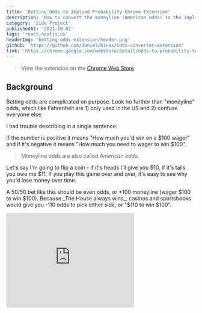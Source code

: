 ```yaml
---
title: 'Betting Odds to Implied Probability Chrome Extension'
description: 'How to convert the moneyline (American odds) to the implied probability.'
category: 'Side Project'
publishedAt: '2021-10-02'
tags: 'react,nextjs,ux'
headerImg: 'betting-odds-extension/header.png'
github: 'https://github.com/danielchines/odds-converter-extension'
link: 'https://chrome.google.com/webstore/detail/odds-to-probability-text/nofjpbibnnkinmfndoknlbkchbecgbkb'
---
```


<HeaderImage
  src='/images/betting-odds-extension/header.png'
  alt='header image'
  width={3840}
  height={2160}
/>

> View the extension on the
> [Chrome Web Store](https://chrome.google.com/webstore/detail/odds-to-probability-text/nofjpbibnnkinmfndoknlbkchbecgbkb)

## Background

Betting odds are complicated on purpose. Look no further than "moneyline" odds, which like
Fahrenheit are 1) only used in the US and 2) confuse everyone else.

I had trouble describing in a single sentence:

<GrayBox>
  If the number is positive it means "How much you'd win on a $100 wager" and if it's
  negative it means "How much you need to wager to win $100".
</GrayBox>

> Moneyline odds are also called _American odds_.

Let's say I'm going to flip a coin - if it's heads I'll give you $10, if it's tails you owe
me $11. If you play this game over and over, it's easy to see why you'd lose money over
time.

A 50/50 bet like this should be even odds, or +100 moneyline (wager $100 to win $100).
Because _The House always wins_, casinos and sportsbooks would give you -110 odds to pick
either side, or "$110 to win $100".

<iframe
  src='https://giphy.com/embed/glmRyiSI3v5E4'
  width='340'
  height='251'
  frameBorder='0'
  className='giphy-embed mx-auto'
/>

Here's an example of an "even" game on Draftkings, where you can bet on the Bills or the
Rams to win (moneyline), both giving you -110 odds:

<RoundedImage
  src='/images/betting-odds-extension/betting-odds.png'
  alt='nfl betting odds'
  width={555}
  height={155}
/>

> I'm sure there's an argument why the moneyline odds (+260, -180, etc) betting syntax makes
> more sense, but in reality it's just another way that casinos try to distract you from the
> amount of money you're losing.

### Implied Probability

Assuming the odds are "fair", the implied probability is the percentage chance that the bet
is supposed to win. In the coin example, the probability of heads is 50%. At -110 odds,
however, the implied probability of choosing the Rams (or the Bills) isn't 50%, but 52.38%.

> -110 odds is like saying the odds are 110 / (100 + 110) = 11/21 = 0.5238095 = 52.38% (I'll
> explain later)

You can tell how much the vig is by adding up the implied probabilities, which in the NFL
example is about 105%. When betting on Futures, like "Super Bowl winner", this can be 140%
or higher. This how sportsbooks make money: _bets typically cost more than they should_.

> Using the implied probability is simpler way to look at sports betting: a "good bet" is
> one where you believe the percentage chance is higher than the implied probability.

### Converting odds

There are three main ways to frame odds:

- **Fractional**: The profit / wager.
- **Decimal**: The ratio of the payout amount, including the original stake, to the stake
  itself.
- **Moneyline/American**:
  - Positive: How much money will be won on a $100 wager.
  - Nevative: How much money must be wagered to win $100.

<GrayBox>
  **For example**: <br />
  4/1 fractional odds implies you could make $400 profit on a $100 wager, which is +400 American
  or 5.0 decimal (you get back 5x your original wager). <br />
  1/4 odds is "$100 to win $25", or 1.25 in decimal. This would be -400 in freedom units.
</GrayBox>

Converting from decimal to implied probability is easy - just do 1 divided by the decimal
odds. If you need to convert a moneyline to a probability, however, it's kinda messy:

If Odds < 0:

- **Probability = (-1\*(Odds)) / (-1(Odds) + 100)**

If Odds > 0:

- **Probability = 100 / (Odds + 100)**

## Building a Chrome Extension

I decided to automate the process by making a Chrome extension to convert the odds for me.
It's a lightweight extension that scans any webpage for instances of American odds (-130,
+140, etc), converts it to implied probability as a percentage, and inserts the probability
next to the odds.

In javascript, the conversion function looks something like this, where `match` is the
moneyline odds as a string:

```js
function replacer(match) {
  const num = parseInt(match.slice(1, match.length));
  let replacement = '';
  if (match[0] === '-') {
    replacement = ((num / (num + 100)) * 100).toFixed(1);
  } else {
    replacement = ((100 / (num + 100)) * 100).toFixed(1);
  }
  return match + ' (' + replacement + '%)';
}
```

When the extension is activated, it runs through this function to replace the text on the
page:

```js
function replaceAllText(active) {
  // Replace every text element on the page
  let body = document.getElementsByTagName('body')[0];
  let textNodes = [...body.querySelectorAll('*')]
    .map((l) => [...l.childNodes])
    .flat()
    .filter((l) => l.nodeType === 3);

  for (let i = 0; i < textNodes.length; i++) {
    textNodeInnerHTML(textNodes[i], active);
  }
}
```

Specifically, `textNodeInnerHTML()` is either creating a new div to add to the page, or
removing the already-added div if they're toggling off the 'active' state. That regex is
basically searching for American odds if it's `active`, otheriwse it's looking for the
inserted probabilities like "(55%)".

```js
unction textNodeInnerHTML(textNode, active) {
  let regex = active ? /([+-])(\d\d\d+)/g : / \(\d*\.\d\%\)/g;
  var div = document.createElement("div");
  textNode.parentNode.insertBefore(div, textNode);
  div.insertAdjacentHTML(
    "afterend",
    textNode.data.replace(regex, active ? replacer : "")
  );
  div.remove();
  textNode.remove();
}
```

And that's pretty much it, other than adding a background script to know when the extension
is actually triggered, and adding a listener to call the code above. For that same Bills
Rams game, here's what happens when you click on the extension:

<RoundedImage
  src='/images/betting-odds-extension/betting-odds-converted.png'
  alt='nfl betting odds'
  width={555}
  height={155}
/>

## Building and deploying to the Chrome Web Store

To deploy it I had to register as a
[Chrome Web Store Developer](https://developer.chrome.com/docs/webstore/register/) and add a
`manifest.json` file with the extension's metadata. I also put together some images for the
Web Store listing. Then to zip it all up:

```bash
zip -r build.zip images/ background.js content_script.js manifest.json
```

Then in the
[Chrome Web Store Developer Dashboard](https://chrome.google.com/u/1/webstore/devconsole),
upload that `build.zip` and after a review from Google it was available for download.
